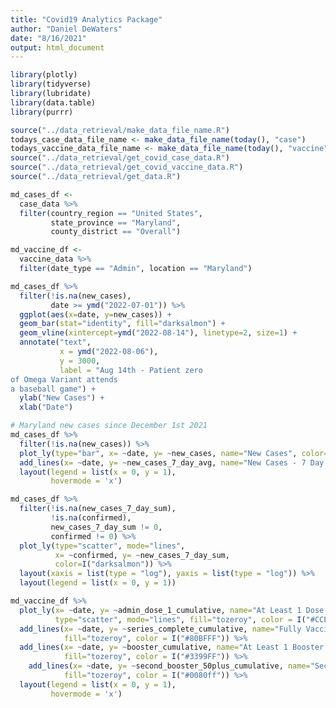 ```yaml
---
title: "Covid19 Analytics Package"
author: "Daniel DeWaters"
date: "8/16/2021"
output: html_document
---
```



```r
library(plotly)
library(tidyverse)
library(lubridate)
library(data.table)
library(purrr)
```

```r
source("../data_retrieval/make_data_file_name.R")
todays_case_data_file_name <- make_data_file_name(today(), "case")
todays_vaccine_data_file_name <- make_data_file_name(today(), "vaccine")
source("../data_retrieval/get_covid_case_data.R")
source("../data_retrieval/get_covid_vaccine_data.R")
source("../data_retrieval/get_data.R")
```

```r
md_cases_df <-
  case_data %>%
  filter(country_region == "United States",
         state_province == "Maryland",
         county_district == "Overall")

md_vaccine_df <-
  vaccine_data %>%
  filter(date_type == "Admin", location == "Maryland")
```

```r
md_cases_df %>%
  filter(!is.na(new_cases),
         date >= ymd("2022-07-01")) %>%
  ggplot(aes(x=date, y=new_cases)) +
  geom_bar(stat="identity", fill="darksalmon") +
  geom_vline(xintercept=ymd("2022-08-14"), linetype=2, size=1) +
  annotate("text",
           x = ymd("2022-08-06"),
           y = 3000,
           label = "Aug 14th - Patient zero
of Omega Variant attends
a baseball game") +
  ylab("New Cases") +
  xlab("Date")
```

```r
# Maryland new cases since December 1st 2021
md_cases_df %>%
  filter(!is.na(new_cases)) %>%
  plot_ly(type="bar", x= ~date, y= ~new_cases, name="New Cases", color=I("darksalmon")) %>%
  add_lines(x= ~date, y= ~new_cases_7_day_avg, name="New Cases - 7 Day Average", color=I("black")) %>%
  layout(legend = list(x = 0, y = 1),
         hovermode = 'x')
```
```r
md_cases_df %>%
  filter(!is.na(new_cases_7_day_sum),
         !is.na(confirmed),
         new_cases_7_day_sum != 0,
         confirmed != 0) %>%
  plot_ly(type="scatter", mode="lines",
          x= ~confirmed, y= ~new_cases_7_day_sum,
          color=I("darksalmon")) %>%
  layout(xaxis = list(type = "log"), yaxis = list(type = "log")) %>%
  layout(legend = list(x = 0, y = 1))
```

```r
md_vaccine_df %>%
  plot_ly(x= ~date, y= ~admin_dose_1_cumulative, name="At Least 1 Dose Administered",
          type="scatter", mode="lines", fill="tozeroy", color = I("#CCE6FF")) %>%
  add_lines(x= ~date, y= ~series_complete_cumulative, name="Fully Vaccinated",
            fill="tozeroy", color = I("#80BFFF")) %>%
  add_lines(x= ~date, y= ~booster_cumulative, name="At Least 1 Booster Shot Administered",
            fill="tozeroy", color = I("#3399FF")) %>%
    add_lines(x= ~date, y= ~second_booster_50plus_cumulative, name="Second Booster Administered (50+ Y/O's)",
            fill="tozeroy", color = I("#0080ff")) %>%
  layout(legend = list(x = 0, y = 1),
         hovermode = 'x')
  
```
